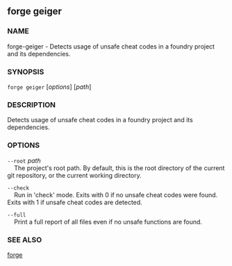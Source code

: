 
## forge geiger

### NAME

forge-geiger - Detects usage of unsafe cheat codes in a foundry project and its dependencies.

### SYNOPSIS

`forge geiger` [*options*] [*path*]

### DESCRIPTION

Detects usage of unsafe cheat codes in a foundry project and its dependencies.

### OPTIONS

`--root` _path_  
&nbsp;&nbsp;&nbsp;&nbsp;The project's root path. By default, this is the root directory of the current git repository, or the current working directory.

`--check`  
&nbsp;&nbsp;&nbsp;&nbsp;Run in 'check' mode. Exits with 0 if no unsafe cheat codes were found. Exits with 1 if unsafe cheat codes are detected.

`--full`  
&nbsp;&nbsp;&nbsp;&nbsp;Print a full report of all files even if no unsafe functions are found.

<CommonOptions />

### SEE ALSO

[forge](/forge/reference/overview)
